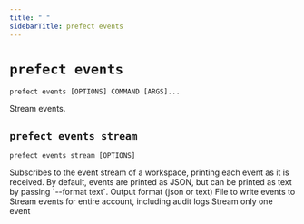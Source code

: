 ```yaml
---
title: " "
sidebarTitle: prefect events
---
```


# `prefect events`



```command
prefect events [OPTIONS] COMMAND [ARGS]...
```



<Info>
Stream events.
</Info>








## `prefect events stream`



```command
prefect events stream [OPTIONS]
```



<Info>
Subscribes to the event stream of a workspace, printing each event
as it is received. By default, events are printed as JSON, but can be
printed as text by passing `--format text`.
</Info>






<AccordionGroup>




<Accordion title="Options" defaultOpen>

<ResponseField name="--format">
    Output format (json or text)
</ResponseField>

<ResponseField name="--output-file">
    File to write events to
</ResponseField>

<ResponseField name="--account">
    Stream events for entire account, including audit logs
</ResponseField>

<ResponseField name="--run-once">
    Stream only one event
</ResponseField>

</Accordion>

</AccordionGroup>
